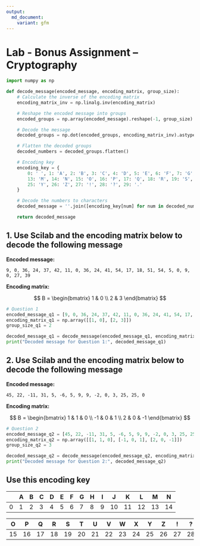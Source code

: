 ```yaml
---
output:
  md_document:
    variant: gfm
---
```


# Lab - Bonus Assignment – Cryptography

```python
import numpy as np

def decode_message(encoded_message, encoding_matrix, group_size):
    # Calculate the inverse of the encoding matrix
    encoding_matrix_inv = np.linalg.inv(encoding_matrix)

    # Reshape the encoded message into groups
    encoded_groups = np.array(encoded_message).reshape(-1, group_size)

    # Decode the message
    decoded_groups = np.dot(encoded_groups, encoding_matrix_inv).astype(int)

    # Flatten the decoded groups
    decoded_numbers = decoded_groups.flatten()

    # Encoding key
    encoding_key = {
        0: ' ', 1: 'A', 2: 'B', 3: 'C', 4: 'D', 5: 'E', 6: 'F', 7: 'G', 8: 'H', 9: 'I', 10: 'J', 11: 'K', 12: 'L', 
        13: 'M', 14: 'N', 15: 'O', 16: 'P', 17: 'Q', 18: 'R', 19: 'S', 20: 'T', 21: 'U', 22: 'V', 23: 'W', 24: 'X', 
        25: 'Y', 26: 'Z', 27: '!', 28: '?', 29: '.'
    }

    # Decode the numbers to characters
    decoded_message = ''.join([encoding_key[num] for num in decoded_numbers if num in encoding_key])

    return decoded_message
```

## 1. Use Scilab and the encoding matrix below to decode the following message

**Encoded message:**

```
9, 0, 36, 24, 37, 42, 11, 0, 36, 24, 41, 54, 17, 18, 51, 54, 5, 0, 9, 0, 27, 39
```

**Encoding matrix:**

$$
B = \begin{bmatrix}
1 & 0 \\
2 & 3
\end{bmatrix}
$$

```python
# Question 1
encoded_message_q1 = [9, 0, 36, 24, 37, 42, 11, 0, 36, 24, 41, 54, 17, 18, 51, 54, 5, 0, 9, 0, 27, 39]
encoding_matrix_q1 = np.array([[1, 0], [2, 3]])
group_size_q1 = 2

decoded_message_q1 = decode_message(encoded_message_q1, encoding_matrix_q1, group_size_q1)
print("Decoded message for Question 1:", decoded_message_q1)
```

## 2. Use Scilab and the encoding matrix below to decode the following message

**Encoded message:**

```
45, 22, -11, 31, 5, -6, 5, 9, 9, -2, 0, 3, 25, 25, 0
```

**Encoding matrix:**

$$
B =
\begin{bmatrix}
1 & 1 & 0 \\
-1 & 0 & 1 \\
2 & 0 & -1
\end{bmatrix}
$$

```python
# Question 2
encoded_message_q2 = [45, 22, -11, 31, 5, -6, 5, 9, 9, -2, 0, 3, 25, 25, 0]
encoding_matrix_q2 = np.array([[1, 1, 0], [-1, 0, 1], [2, 0, -1]])
group_size_q2 = 3

decoded_message_q2 = decode_message(encoded_message_q2, encoding_matrix_q2, group_size_q2)
print("Decoded message for Question 2:", decoded_message_q2)
```

## Use this encoding key

|   | A | B | C | D | E | F | G | H | I | J | K | L | M | N |
|---|---|---|---|---|---|---|---|---|---|---|---|---|---|---|
| 0 | 1 | 2 | 3 | 4 | 5 | 6 | 7 | 8 | 9 | 10 | 11 | 12 | 13 | 14 |

| O | P | Q | R | S | T | U | V | W | X | Y | Z | ! | ? | . |
|---|---|---|---|---|---|---|---|---|---|---|---|---|---|---|
| 15 | 16 | 17 | 18 | 19 | 20 | 21 | 22 | 23 | 24 | 25 | 26 | 27 | 28 | 29 |
